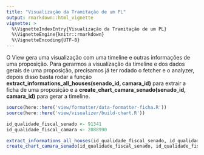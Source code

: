 ```yaml
---
title: "Visualização da Tramitação de um PL"
output: rmarkdown::html_vignette
vignette: >
  %\VignetteIndexEntry{Visualização da Tramitação de um PL}
  %\VignetteEngine{knitr::rmarkdown}
  %\VignetteEncoding{UTF-8}
---
```


O View gera uma visualização com uma timeline e outras informações de uma proposição.
Para gerarmos a visualização da timeline e dos dados gerais de uma proposição, precisamos já ter rodado o fetcher e o analyzer, depois disso basta rodar a função **extract_informations_all_houses(senado_id, camara_id)** para extrair a ficha de uma proposição e a **create_chart_camara_senado(senado_id, camara_id)** para gerar a timeline.

```r
source(here::here('view/formatter/data-formatter-ficha.R'))
source(here::here('view/visualizer/build-chart.R'))
```

```r
id_qualidade_fiscal_senado <- 91341
id_qualidade_fiscal_camara <- 2088990

extract_informations_all_houses(id_qualidade_fiscal_senado, id_qualidade_fiscal_camara)
create_chart_camara_senado(id_qualidade_fiscal_senado, id_qualidade_fiscal_camara)
```